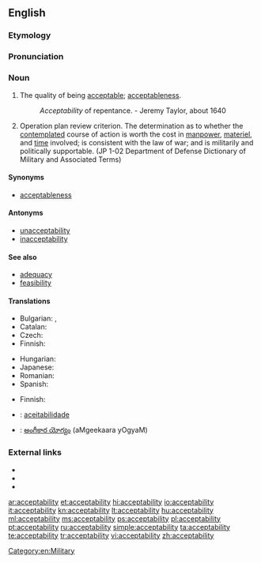 ==English==

===Etymology===
{{suffix|acceptable|ity}}

===Pronunciation===
{{a|US}} {{IPA|/ˌæk.ˌsɛp.tə.ˈbɪl.ət.i/}}

===Noun===
{{en-noun|-}}

# The quality of being [[acceptable]]; [[acceptableness]].
#: ''Acceptability'' of repentance. -  Jeremy Taylor, about 1640
# {{context|military}} Operation plan review criterion. The determination as to whether the [[contemplated]] course of action is worth the cost in [[manpower]], [[materiel]], and [[time]] involved; is consistent with the law of war; and is militarily and politically supportable. (JP 1-02 Department of Defense Dictionary of Military and Associated Terms)

====Synonyms====
* [[acceptableness]]

====Antonyms====
* [[unacceptability]]
* [[inacceptability]]

====See also====
* [[adequacy]]
* [[feasibility]]

====Translations====
{{trans-top|acceptableness}}
* Bulgarian: {{t-|bg|приемливост}},  {{t-|bg|допустимост}}
* Catalan: {{t-|ca|acceptabilitat|f}}
* Czech: {{t-|cs|přijatelnost|f}}
* Finnish: {{t-|fi|hyväksyttävyys}}
{{trans-mid}}
* Hungarian: {{t+|hu|elfogadhatóság}}
* Japanese: {{t-|ja|受容性|tr=juyōsei|sc=Jpan}}
* Romanian: {{t-|ro|acceptabilitate|f}}
* Spanish: {{t+|es|aceptabilidad|f}}
{{trans-bottom}}

{{trans-top|operation plan review criterion}}
* Finnish: {{t-|fi|hyväksyttävyys}}
{{trans-mid}}
{{trans-bottom}}

{{checktrans-top}}
* {{ttbc|pt}}: [[aceitabilidade]]
* {{ttbc|te}}: [[అంగీకార యోగ్యం]] (aMgeekaara yOgyaM)
{{trans-bottom}}

===External links===
* {{R:Webster 1913}}
* {{R:Century 1911}}
* {{R:OneLook}}

[[Category:en:Military]]

[[ar:acceptability]]
[[et:acceptability]]
[[hi:acceptability]]
[[io:acceptability]]
[[it:acceptability]]
[[kn:acceptability]]
[[lt:acceptability]]
[[hu:acceptability]]
[[ml:acceptability]]
[[ms:acceptability]]
[[ps:acceptability]]
[[pl:acceptability]]
[[pt:acceptability]]
[[ru:acceptability]]
[[simple:acceptability]]
[[ta:acceptability]]
[[te:acceptability]]
[[tr:acceptability]]
[[vi:acceptability]]
[[zh:acceptability]]